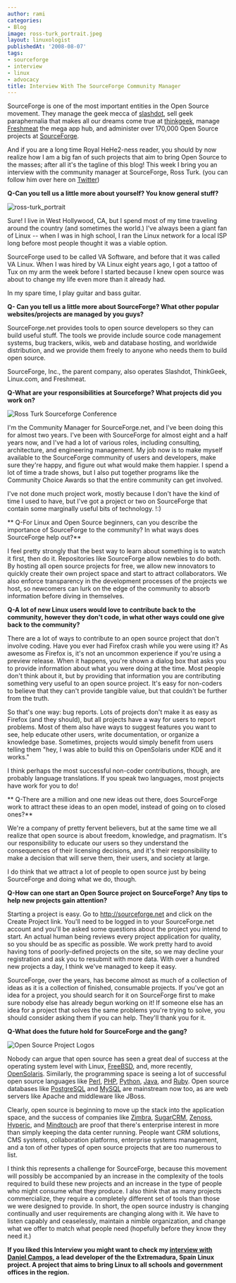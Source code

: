 ```yaml
---
author: rami
categories:
- Blog
image: ross-turk_portrait.jpeg
layout: linuxologist
publishedAt: '2008-08-07'
tags:
- sourceforge
- interview
- linux
- advocacy
title: Interview With The SourceForge Community Manager
---
```


SourceForge is one of the most important entities in the Open Source movement. They manage the geek mecca of [slashdot](http://www.slashdot.com), sell geek paraphernalia that makes all our dreams come true at [thinkgeek](http://www.thinkgeek.com), manage [Freshmeat](http://www.freshmeat.net/) the mega app hub, and administer over 170,000 Open Source projects at [SourceForge](http://www.sourceforge.net).


And if you are a long time Royal HeHe2-ness reader, you should by now realize how I am a big fan of such projects that aim to bring Open Source to the masses; after all it's the tagline of this blog! This week I bring you an interview with the community manager at SourceForge, Ross Turk. (you can follow him over here on [Twitter](http://twitter.com/rossturk))

**Q-Can you tell us a little more about yourself? You know general stuff?**

![ross-turk_portrait](/assets/images/content/blog/ross-turk_portrait.jpeg)

Sure! I live in West Hollywood, CA, but I spend most of my time traveling around the country (and sometimes the world.) I've always been a giant fan of Linux -- when I was in high school, I ran the Linux network for a local ISP long before most people thought it was a viable option.

SourceForge used to be called VA Software, and before that it was called VA Linux. When I was hired by VA Linux eight years ago, I got a tattoo of Tux on my arm the week before I started because I knew open source was about to change my life even more than it already had.

In my spare time, I play guitar and bass guitar.

**Q- Can you tell us a little more about SourceForge? What other popular websites/projects are managed by you guys?**

SourceForge.net provides tools to open source developers so they can build useful stuff. The tools we provide include source code management systems, bug trackers, wikis, web and database hosting, and worldwide distribution, and we provide them freely to anyone who needs them to build open source.

SourceForge, Inc., the parent company, also operates Slashdot, ThinkGeek, Linux.com, and Freshmeat.

**Q-What are your responsibilities at Sourceforge? What projects did you work on?**

![Ross Turk Sourceforge Conference](/assets/images/content/blog/ross-turk-sourceforge-conference.jpg)

I'm the Community Manager for SourceForge.net, and I've been doing this for almost two years. I've been with SourceForge for almost eight and a half years now, and I've had a lot of various roles, including consulting, architecture, and engineering management. My job now is to make myself available to the SourceForge community of users and developers, make sure they're happy, and figure out what would make them happier. I spend a lot of time a trade shows, but I also put together programs like the Community Choice Awards so that the entire community can get involved.

I've not done much project work, mostly because I don't have the kind of time I used to have, but I've got a project or two on SourceForge that contain some marginally useful bits of technology. !:)

** Q-For Linux and Open Source beginners, can you describe the importance of SourceForge to the community? In what ways does SourceForge help out?**

I feel pretty strongly that the best way to learn about something is to watch it first, then do it. Repositories like SourceForge allow newbies to do both. By hosting all open source projects for free, we allow new innovators to quickly create their own project space and start to attract collaborators. We also enforce transparency in the development processes of the projects we host, so newcomers can lurk on the edge of the community to absorb information before diving in themselves.

**Q-A lot of new Linux users would love to contribute back to the community, however they don't code, in what other ways could one give back to the community?**

There are a lot of ways to contribute to an open source project that don't involve coding. Have you ever had Firefox crash while you were using it? As awesome as Firefox is, it's not an uncommon experience if you're using a preview release. When it happens, you're shown a dialog box that asks you to provide information about what you were doing at the time. Most people don't think about it, but by providing that information you are contributing something very useful to an open source project. It's easy for non-coders to believe that they can't provide tangible value, but that couldn't be further from the truth.

So that's one way: bug reports. Lots of projects don't make it as easy as Firefox (and they should), but all projects have a way for users to report problems. Most of them also have ways to suggest features you want to see, help educate other users, write documentation, or organize a knowledge base. Sometimes, projects would simply benefit from users telling them "hey, I was able to build this on OpenSolaris under KDE and it works."

I think perhaps the most successful non-coder contributions, though, are probably language translations. If you speak two languages, most projects have work for you to do!

** Q-There are a million and one new ideas out there, does SourceForge work to attract these ideas to an open model, instead of going on to closed ones?**

We're a company of pretty fervent believers, but at the same time we all realize that open source is about freedom, knowledge, and pragmatism. It's our responsibility to educate our users so they understand the consequences of their licensing decisions, and it's their responsibility to make a decision that will serve them, their users, and society at large.

I do think that we attract a lot of people to open source just by being SourceForge and doing what we do, though.

**Q-How can one start an Open Source project on SourceForge? Any tips to help new projects gain attention?**

Starting a project is easy. Go to http://sourceforge.net and click on the Create Project link. You'll need to be logged in to your SourceForge.net account and you'll be asked some questions about the project you intend to start. An actual human being reviews every project application for quality, so you should be as specific as possible. We work pretty hard to avoid having tons of poorly-defined projects on the site, so we may decline your registration and ask you to resubmit with more data. With over a hundred new projects a day, I think we've managed to keep it easy.

SourceForge, over the years, has become almost as much of a collection of ideas as it is a collection of finished, consumable projects. If you've got an idea for a project, you should search for it on SourceForge first to make sure nobody else has already begun working on it! If someone else has an idea for a project that solves the same problems you're trying to solve, you should consider asking them if you can help. They'll thank you for it.

**Q-What does the future hold for SourceForge and the gang?**

![Open Source Project Logos](/assets/images/content/blog/opensourceprojectlogos.png)

Nobody can argue that open source has seen a great deal of success at the operating system level with Linux, [FreeBSD](http://www.freebsd.org), and, more recently, [OpenSolaris](http://www.opensolaris.org). Similarly, the programming space is seeing a lot of successful open source languages like [Perl](http://www.perl.org), [PHP](http://www.php.net), [Python](http://www.python.org), [Java](http://www.java.com), and [Ruby](http://www.ruby-lang.org/en/). Open source databases like [PostgreSQL](http://www.postgresql.org) and [MySQL](http://www.mysql.com) are mainstream now too, as are web servers like Apache and middleware like JBoss.

Clearly, open source is beginning to move up the stack into the application space, and the success of companies like [Zimbra](http://www.zimbra.com), [SugarCRM](http://www.sugarcrm.com), [Zenoss](http://www.zenoss.com), [Hyperic](http://www.hyperic.com), and [Mindtouch](http://www.mindtouch.com) are proof that there's enterprise interest in more than simply keeping the data center running. People want CRM solutions, CMS systems, collaboration platforms, enterprise systems management, and a ton of other types of open source projects that are too numerous to list.

I think this represents a challenge for SourceForge, because this movement will possibly be accompanied by an increase in the complexity of the tools required to build these new projects and an increase in the type of people who might consume what they produce. I also think that as many projects commercialize, they require a completely different set of tools than those we were designed to provide. In short, the open source industry is changing continually and user requirements are changing along with it. We have to listen capably and ceaselessly, maintain a nimble organization, and change what we offer to match what people need (hopefully before they know they need it.)

**If you liked this Interview you might want to check my [interview with Daniel Campos](/2008/02/07/an-interview-with-spanish-region-extremadura-linux-developer), a lead developer of the the Extremadura, Spain Linux project. A project that aims to bring Linux to all schools and government offices in the region.**